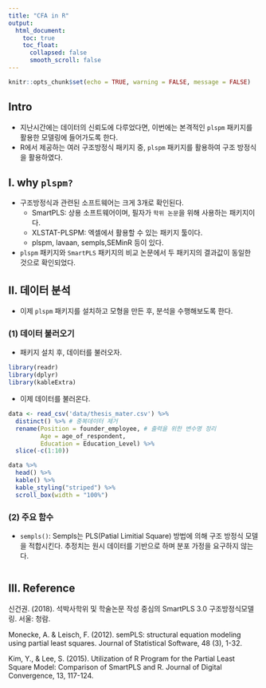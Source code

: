 ```yaml
---
title: "CFA in R"
output:
  html_document:
    toc: true
    toc_float:
      collapsed: false
      smooth_scroll: false
---
```


```r
knitr::opts_chunk$set(echo = TRUE, warning = FALSE, message = FALSE)
```

## Intro
- 지난시간에는 데이터의 신뢰도에 다루었다면, 이번에는 본격적인 `plspm` 패키지를 활용한 모델링에 들어가도록 한다. 
- R에서 제공하는 여러 구조방정식 패키지 중, `plspm` 패키지를 활용하여 구조 방정식을 활용하였다. 

## I. why `plspm?` 
- 구조방정식과 관련된 소프트웨어는 크게 3개로 확인된다.  
  + SmartPLS: 상용 소프트웨어이며, 필자가 `학위 논문`을 위해 사용하는 패키지이다. 
  + XLSTAT-PLSPM: 엑셀에서 활용할 수 있는 패키지 툴이다. 
  + plspm, lavaan, sempls,SEMinR 등이 있다. 
- `plspm` 패키지와 `SmartPLS` 패키지의 비교 논문에서 두 패키지의 결과값이 동일한 것으로 확인되었다. 

## II. 데이터 분석
- 이제 `plspm` 패키지를 설치하고 모형을 만든 후, 분석을 수행해보도록 한다. 

### (1) 데이터 불러오기
- 패키지 설치 후, 데이터를 불러오자. 
```r
library(readr) 
library(dplyr)
library(kableExtra)
```

- 이제 데이터를 불러온다. 
```r
data <- read_csv('data/thesis_mater.csv') %>% 
  distinct() %>% # 중복데이터 제거
  rename(Position = founder_employee, # 출력을 위한 변수명 정리
         Age = age_of_respondent, 
         Education = Education_Level) %>% 
  slice(-c(1:10))

data %>% 
  head() %>% 
  kable() %>% 
  kable_styling("striped") %>% 
  scroll_box(width = "100%")
```

### (2) 주요 함수
- `sempls()`: Sempls는 PLS(Patial Limitial Square) 방법에 의해 구조 방정식 모델을 적합시킨다. 추정치는 원시 데이터를 기반으로 하며 분포 가정을 요구하지 않는다.

```r

```


## III. Reference
신건권. (2018). 석박사학위 및 학술논문 작성 중심의 SmartPLS 3.0 구조방정식모델링. 서울: 청람.

Monecke, A. & Leisch, F. (2012). semPLS: structural equation modeling using partial least squares. Journal of Statistical Software, 48 (3), 1-32.

Kim, Y., & Lee, S. (2015). Utilization of R Program for the Partial Least Square Model: Comparison of SmartPLS and R. Journal of Digital Convergence, 13, 117-124.

